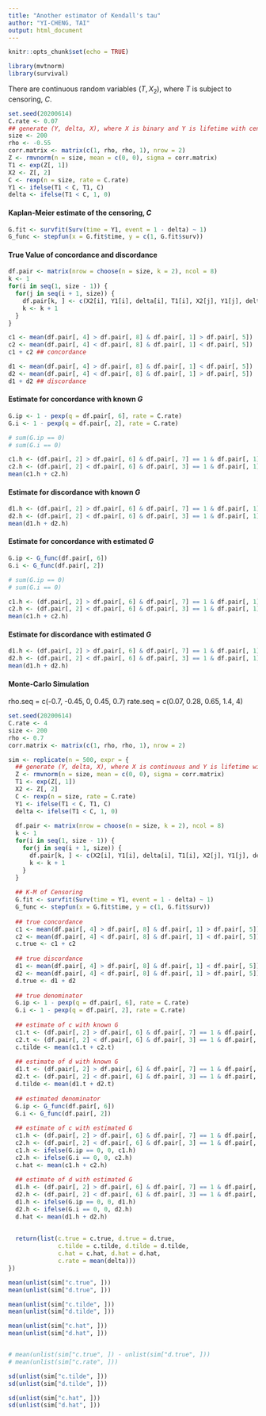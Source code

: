 ```yaml
---
title: "Another estimator of Kendall's tau"
author: "YI-CHENG, TAI"
output: html_document
---
```


```r
knitr::opts_chunk$set(echo = TRUE)
```

```r
library(mvtnorm)
library(survival)
```

There are continuous random variables $(T, X_2)$, where $T$ is subject to censoring, $C$. <br>
```r
set.seed(20200614)
C.rate <- 0.07
## generate (Y, delta, X), where X is binary and Y is lifetime with censoring
size <- 200
rho <- -0.55
corr.matrix <- matrix(c(1, rho, rho, 1), nrow = 2)
Z <- rmvnorm(n = size, mean = c(0, 0), sigma = corr.matrix)
T1 <- exp(Z[, 1])
X2 <- Z[, 2]
C <- rexp(n = size, rate = C.rate)
Y1 <- ifelse(T1 < C, T1, C)
delta <- ifelse(T1 < C, 1, 0)
```

#### Kaplan-Meier estimate of the censoring, $C$
```r
G.fit <- survfit(Surv(time = Y1, event = 1 - delta) ~ 1)
G_func <- stepfun(x = G.fit$time, y = c(1, G.fit$surv))
```

#### True Value of concordance and discordance
```r
df.pair <- matrix(nrow = choose(n = size, k = 2), ncol = 8)
k <- 1
for(i in seq(1, size - 1)) {
  for(j in seq(i + 1, size)) {
    df.pair[k, ] <- c(X2[i], Y1[i], delta[i], T1[i], X2[j], Y1[j], delta[j], T1[j])
    k <- k + 1
  }
}

c1 <- mean(df.pair[, 4] > df.pair[, 8] & df.pair[, 1] > df.pair[, 5])
c2 <- mean(df.pair[, 4] < df.pair[, 8] & df.pair[, 1] < df.pair[, 5])
c1 + c2 ## concordance

d1 <- mean(df.pair[, 4] > df.pair[, 8] & df.pair[, 1] < df.pair[, 5])
d2 <- mean(df.pair[, 4] < df.pair[, 8] & df.pair[, 1] > df.pair[, 5])
d1 + d2 ## discordance
```

#### Estimate for concordance with known $G$
```r
G.ip <- 1 - pexp(q = df.pair[, 6], rate = C.rate)
G.i <- 1 - pexp(q = df.pair[, 2], rate = C.rate)

# sum(G.ip == 0)
# sum(G.i == 0)

c1.h <- (df.pair[, 2] > df.pair[, 6] & df.pair[, 7] == 1 & df.pair[, 1] > df.pair[, 5]) / (G.ip ^ 2)
c2.h <- (df.pair[, 2] < df.pair[, 6] & df.pair[, 3] == 1 & df.pair[, 1] < df.pair[, 5]) / (G.i ^ 2)
mean(c1.h + c2.h)
```

#### Estimate for discordance with known $G$
```r
d1.h <- (df.pair[, 2] > df.pair[, 6] & df.pair[, 7] == 1 & df.pair[, 1] < df.pair[, 5]) / (G.ip ^ 2)
d2.h <- (df.pair[, 2] < df.pair[, 6] & df.pair[, 3] == 1 & df.pair[, 1] > df.pair[, 5]) / (G.i ^ 2)
mean(d1.h + d2.h)
```

#### Estimate for concordance with estimated $G$
```r
G.ip <- G_func(df.pair[, 6])
G.i <- G_func(df.pair[, 2])

# sum(G.ip == 0)
# sum(G.i == 0)

c1.h <- (df.pair[, 2] > df.pair[, 6] & df.pair[, 7] == 1 & df.pair[, 1] > df.pair[, 5]) / (G.ip ^ 2)
c2.h <- (df.pair[, 2] < df.pair[, 6] & df.pair[, 3] == 1 & df.pair[, 1] < df.pair[, 5]) / (G.i ^ 2)
mean(c1.h + c2.h)
```

#### Estimate for discordance with estimated $G$
```r
d1.h <- (df.pair[, 2] > df.pair[, 6] & df.pair[, 7] == 1 & df.pair[, 1] < df.pair[, 5]) / (G.ip ^ 2)
d2.h <- (df.pair[, 2] < df.pair[, 6] & df.pair[, 3] == 1 & df.pair[, 1] > df.pair[, 5]) / (G.i ^ 2)
mean(d1.h + d2.h)
```

#### Monte-Carlo Simulation
rho.seq = c(-0.7, -0.45, 0, 0.45, 0.7)
rate.seq = c(0.07, 0.28, 0.65, 1.4, 4)
```r
set.seed(20200614)
C.rate <- 4
size <- 200
rho <- 0.7
corr.matrix <- matrix(c(1, rho, rho, 1), nrow = 2)

sim <- replicate(n = 500, expr = {
  ## generate (Y, delta, X), where X is continuous and Y is lifetime with censoring
  Z <- rmvnorm(n = size, mean = c(0, 0), sigma = corr.matrix)
  T1 <- exp(Z[, 1])
  X2 <- Z[, 2]
  C <- rexp(n = size, rate = C.rate)
  Y1 <- ifelse(T1 < C, T1, C)
  delta <- ifelse(T1 < C, 1, 0)
  
  df.pair <- matrix(nrow = choose(n = size, k = 2), ncol = 8)
  k <- 1
  for(i in seq(1, size - 1)) {
    for(j in seq(i + 1, size)) {
      df.pair[k, ] <- c(X2[i], Y1[i], delta[i], T1[i], X2[j], Y1[j], delta[j], T1[j])
      k <- k + 1
    }
  }
  
  ## K-M of Censoring
  G.fit <- survfit(Surv(time = Y1, event = 1 - delta) ~ 1)
  G_func <- stepfun(x = G.fit$time, y = c(1, G.fit$surv))
  
  ## true concordance
  c1 <- mean(df.pair[, 4] > df.pair[, 8] & df.pair[, 1] > df.pair[, 5])
  c2 <- mean(df.pair[, 4] < df.pair[, 8] & df.pair[, 1] < df.pair[, 5])
  c.true <- c1 + c2 
  
  ## true discordance
  d1 <- mean(df.pair[, 4] > df.pair[, 8] & df.pair[, 1] < df.pair[, 5])
  d2 <- mean(df.pair[, 4] < df.pair[, 8] & df.pair[, 1] > df.pair[, 5])
  d.true <- d1 + d2
  
  ## true denominator
  G.ip <- 1 - pexp(q = df.pair[, 6], rate = C.rate)
  G.i <- 1 - pexp(q = df.pair[, 2], rate = C.rate)
  
  ## estimate of c with known G
  c1.t <- (df.pair[, 2] > df.pair[, 6] & df.pair[, 7] == 1 & df.pair[, 1] > df.pair[, 5]) / (G.ip ^ 2)
  c2.t <- (df.pair[, 2] < df.pair[, 6] & df.pair[, 3] == 1 & df.pair[, 1] < df.pair[, 5]) / (G.i ^ 2)
  c.tilde <- mean(c1.t + c2.t)
  
  ## estimate of d with known G
  d1.t <- (df.pair[, 2] > df.pair[, 6] & df.pair[, 7] == 1 & df.pair[, 1] < df.pair[, 5]) / (G.ip ^ 2)
  d2.t <- (df.pair[, 2] < df.pair[, 6] & df.pair[, 3] == 1 & df.pair[, 1] > df.pair[, 5]) / (G.i ^ 2)
  d.tilde <- mean(d1.t + d2.t)
  
  ## estimated denominator
  G.ip <- G_func(df.pair[, 6])
  G.i <- G_func(df.pair[, 2])
  
  ## estimate of c with estimated G
  c1.h <- (df.pair[, 2] > df.pair[, 6] & df.pair[, 7] == 1 & df.pair[, 1] > df.pair[, 5]) / (G.ip ^ 2)
  c2.h <- (df.pair[, 2] < df.pair[, 6] & df.pair[, 3] == 1 & df.pair[, 1] < df.pair[, 5]) / (G.i ^ 2)
  c1.h <- ifelse(G.ip == 0, 0, c1.h)
  c2.h <- ifelse(G.i == 0, 0, c2.h)
  c.hat <- mean(c1.h + c2.h)
  
  ## estimate of d with estimated G
  d1.h <- (df.pair[, 2] > df.pair[, 6] & df.pair[, 7] == 1 & df.pair[, 1] < df.pair[, 5]) / (G.ip ^ 2)
  d2.h <- (df.pair[, 2] < df.pair[, 6] & df.pair[, 3] == 1 & df.pair[, 1] > df.pair[, 5]) / (G.i ^ 2)
  d1.h <- ifelse(G.ip == 0, 0, d1.h)
  d2.h <- ifelse(G.i == 0, 0, d2.h)
  d.hat <- mean(d1.h + d2.h)
  
  
  return(list(c.true = c.true, d.true = d.true,
              c.tilde = c.tilde, d.tilde = d.tilde,
              c.hat = c.hat, d.hat = d.hat,
              c.rate = mean(delta)))
})
```

```r
mean(unlist(sim["c.true", ]))
mean(unlist(sim["d.true", ]))

mean(unlist(sim["c.tilde", ]))
mean(unlist(sim["d.tilde", ]))

mean(unlist(sim["c.hat", ]))
mean(unlist(sim["d.hat", ]))


# mean(unlist(sim["c.true", ]) - unlist(sim["d.true", ]))
# mean(unlist(sim["c.rate", ]))
```

```r
sd(unlist(sim["c.tilde", ]))
sd(unlist(sim["d.tilde", ]))

sd(unlist(sim["c.hat", ]))
sd(unlist(sim["d.hat", ]))
```

